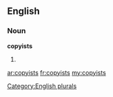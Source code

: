 ==English==

===Noun===
'''copyists'''

# {{plural of|[[copyist]]}}

[[Category:English plurals]]

[[ar:copyists]]
[[fr:copyists]]
[[my:copyists]]